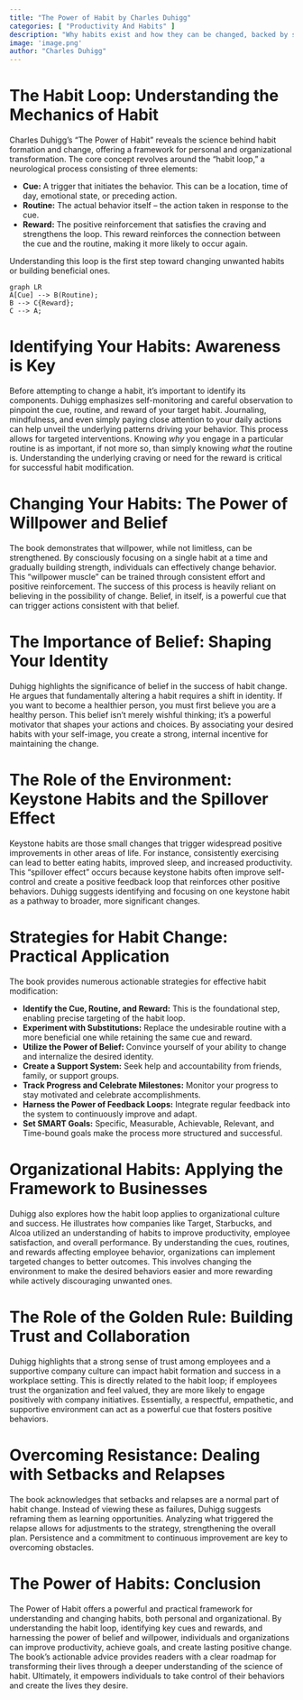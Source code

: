 ```yaml
---
title: "The Power of Habit by Charles Duhigg"
categories: [ "Productivity And Habits" ]
description: "Why habits exist and how they can be changed, backed by scientific discoveries"
image: 'image.png'
author: "Charles Duhigg"
---
```

# The Habit Loop: Understanding the Mechanics of Habit

Charles Duhigg's "The Power of Habit" reveals the science behind habit formation and change, offering a framework for personal and organizational transformation.  The core concept revolves around the "habit loop," a neurological process consisting of three elements:

* **Cue:** A trigger that initiates the behavior. This can be a location, time of day, emotional state, or preceding action.
* **Routine:** The actual behavior itself – the action taken in response to the cue.
* **Reward:** The positive reinforcement that satisfies the craving and strengthens the loop. This reward reinforces the connection between the cue and the routine, making it more likely to occur again.

Understanding this loop is the first step toward changing unwanted habits or building beneficial ones.


```mermaid
graph LR
A[Cue] --> B(Routine);
B --> C{Reward};
C --> A;
```

# Identifying Your Habits:  Awareness is Key

Before attempting to change a habit, it's important to identify its components. Duhigg emphasizes self-monitoring and careful observation to pinpoint the cue, routine, and reward of your target habit. Journaling, mindfulness, and even simply paying close attention to your daily actions can help unveil the underlying patterns driving your behavior. This process allows for targeted interventions. Knowing *why* you engage in a particular routine is as important, if not more so, than simply knowing *what* the routine is. Understanding the underlying craving or need for the reward is critical for successful habit modification.


# Changing Your Habits: The Power of Willpower and Belief

The book demonstrates that willpower, while not limitless, can be strengthened. By consciously focusing on a single habit at a time and gradually building strength, individuals can effectively change behavior.  This "willpower muscle" can be trained through consistent effort and positive reinforcement.  The success of this process is heavily reliant on believing in the possibility of change.  Belief, in itself, is a powerful cue that can trigger actions consistent with that belief.

# The Importance of Belief: Shaping Your Identity

Duhigg highlights the significance of belief in the success of habit change.  He argues that fundamentally altering a habit requires a shift in identity.  If you want to become a healthier person, you must first believe you are a healthy person.  This belief isn't merely wishful thinking; it's a powerful motivator that shapes your actions and choices.  By associating your desired habits with your self-image, you create a strong, internal incentive for maintaining the change.

# The Role of the Environment: Keystone Habits and the Spillover Effect

Keystone habits are those small changes that trigger widespread positive improvements in other areas of life.  For instance, consistently exercising can lead to better eating habits, improved sleep, and increased productivity.  This "spillover effect" occurs because keystone habits often improve self-control and create a positive feedback loop that reinforces other positive behaviors.  Duhigg suggests identifying and focusing on one keystone habit as a pathway to broader, more significant changes.


# Strategies for Habit Change: Practical Application

The book provides numerous actionable strategies for effective habit modification:

* **Identify the Cue, Routine, and Reward:**  This is the foundational step, enabling precise targeting of the habit loop.
* **Experiment with Substitutions:** Replace the undesirable routine with a more beneficial one while retaining the same cue and reward.
* **Utilize the Power of Belief:**  Convince yourself of your ability to change and internalize the desired identity.
* **Create a Support System:**  Seek help and accountability from friends, family, or support groups.
* **Track Progress and Celebrate Milestones:** Monitor your progress to stay motivated and celebrate accomplishments.
* **Harness the Power of Feedback Loops:** Integrate regular feedback into the system to continuously improve and adapt.
* **Set SMART Goals:** Specific, Measurable, Achievable, Relevant, and Time-bound goals make the process more structured and successful.


#  Organizational Habits: Applying the Framework to Businesses

Duhigg also explores how the habit loop applies to organizational culture and success. He illustrates how companies like Target, Starbucks, and Alcoa utilized an understanding of habits to improve productivity, employee satisfaction, and overall performance. By understanding the cues, routines, and rewards affecting employee behavior, organizations can implement targeted changes to better outcomes. This involves changing the environment to make the desired behaviors easier and more rewarding while actively discouraging unwanted ones.

#  The Role of the Golden Rule:  Building Trust and Collaboration

Duhigg highlights that a strong sense of trust among employees and a supportive company culture can impact habit formation and success in a workplace setting. This is directly related to the habit loop; if employees trust the organization and feel valued, they are more likely to engage positively with company initiatives. Essentially, a respectful, empathetic, and supportive environment can act as a powerful cue that fosters positive behaviors.


# Overcoming Resistance:  Dealing with Setbacks and Relapses

The book acknowledges that setbacks and relapses are a normal part of habit change. Instead of viewing these as failures, Duhigg suggests reframing them as learning opportunities.   Analyzing what triggered the relapse allows for adjustments to the strategy, strengthening the overall plan.  Persistence and a commitment to continuous improvement are key to overcoming obstacles.


# The Power of Habits:  Conclusion

The Power of Habit offers a powerful and practical framework for understanding and changing habits, both personal and organizational. By understanding the habit loop, identifying key cues and rewards, and harnessing the power of belief and willpower, individuals and organizations can improve productivity, achieve goals, and create lasting positive change. The book’s actionable advice provides readers with a clear roadmap for transforming their lives through a deeper understanding of the science of habit. Ultimately, it empowers individuals to take control of their behaviors and create the lives they desire.

